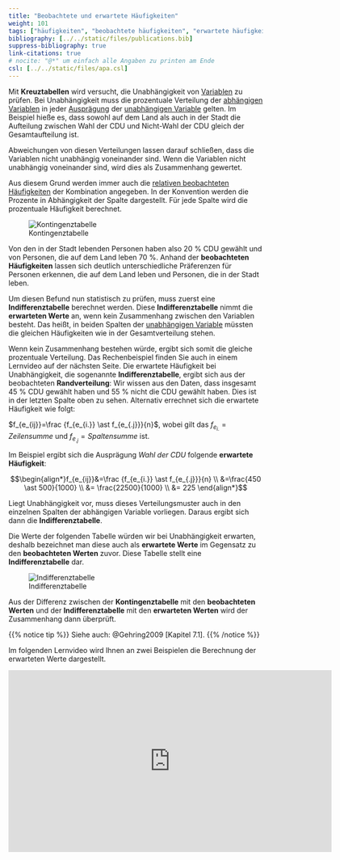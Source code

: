 ```yaml
---
title: "Beobachtete und erwartete Häufigkeiten"
weight: 101
tags: ["häufigkeiten", "beobachtete häufigkeiten", "erwartete häufigkeiten", "kreuztabellen", "lernvideo"]
bibliography: [../../static/files/publications.bib]
suppress-bibliography: true
link-citations: true
# nocite: "@*" um einfach alle Angaben zu printen am Ende
csl: [../../static/files/apa.csl]
---
```


Mit **Kreuztabellen** wird versucht, die Unabhängigkeit von [Variablen](../../glossar/variable/index.html) zu prüfen. Bei Unabhängigkeit muss die prozentuale Verteilung der [abhängigen Variablen](../../glossar/abhaengigevariable/index.html) in jeder [Ausprägung](../../glossar/merkmalsauspraegung/index.html) der [unabhängigen Variable](../../glossar/unabhaengigevariable/index.html) gelten. Im Beispiel hieße es, dass sowohl auf dem Land als auch in der Stadt die Aufteilung zwischen Wahl der CDU und Nicht-Wahl der CDU gleich der Gesamtaufteilung ist.

Abweichungen von diesen Verteilungen lassen darauf schließen, dass die Variablen nicht unabhängig voneinander sind. Wenn die Variablen nicht unabhängig voneinander sind, wird dies als Zusammenhang gewertet.

Aus diesem Grund werden immer auch die [relativen beobachteten Häufigkeiten](../../glossar/relativehaeufigkeit/index.html) der Kombination angegeben. In der Konvention werden die Prozente in Abhängigkeit der Spalte dargestellt. Für jede Spalte wird die prozentuale Häufigkeit berechnet.

![Kontingenztabelle](../images/chi-kontingenz.png)

Von den in der Stadt lebenden Personen haben also 20 % CDU gewählt und von Personen, die auf dem Land leben 70 %. Anhand der **beobachteten Häufigkeiten** lassen sich deutlich unterschiedliche Präferenzen für Personen erkennen, die auf dem Land leben und Personen, die in der Stadt leben.

Um diesen Befund nun statistisch zu prüfen, muss zuerst eine **Indifferenztabelle** berechnet werden. Diese **Indifferenztabelle** nimmt die **erwarteten Werte** an, wenn kein Zusammenhang zwischen den Variablen besteht. Das heißt, in beiden Spalten der [unabhängigen Variable](../../glossar/unabhaengigevariable/index.html) müssten die gleichen Häufigkeiten wie in der Gesamtverteilung stehen.

Wenn kein Zusammenhang bestehen würde, ergibt sich somit die gleiche prozentuale Verteilung. Das Rechenbeispiel finden Sie auch in einem Lernvideo auf der nächsten Seite. Die erwartete Häufigkeit bei Unabhängigkeit, die sogenannte **Indifferenztabelle**, ergibt sich aus der beobachteten **Randverteilung**: Wir wissen aus den Daten, dass insgesamt 45 % CDU gewählt haben und 55 % nicht die CDU gewählt haben. Dies ist in der letzten Spalte oben zu sehen. Alternativ errechnet sich die erwartete Häufigkeit wie folgt:

$f_{e_{ij}}=\frac {f_{e_{i.}} \ast f_{e_{.j}}}{n}$, wobei gilt das $f_{e_{i.}}=Zeilensumme$ und $f_{e_{.j}}=Spaltensumme$ ist.

Im Beispiel ergibt sich die Ausprägung *Wahl der CDU* folgende **erwartete Häufigkeit**:

$$\begin{align*}f_{e_{ij}}&=\frac {f_{e_{i.}} \ast f_{e_{.j}}}{n} \\ &=\frac{450 \ast 500}{1000} \\ &= \frac{22500}{1000} \\ &= 225 \end{align*}$$

Liegt Unabhängigkeit vor, muss dieses Verteilungsmuster auch in den einzelnen Spalten der abhängigen Variable vorliegen. Daraus ergibt sich dann die **Indifferenztabelle**.

Die Werte der folgenden Tabelle würden wir bei Unabhängigkeit erwarten, deshalb bezeichnet man diese auch als **erwartete Werte** im Gegensatz zu den **beobachteten Werten** zuvor. Diese Tabelle stellt eine **Indifferenztabelle** dar.

![Indifferenztabelle](../images/chi-indifferenz.png)

Aus der Differenz zwischen der **Kontingenztabelle** mit den **beobachteten Werten** und der **Indifferenztabelle** mit den **erwarteten Werten** wird der Zusammenhang dann überprüft.

{{% notice tip %}}
Siehe auch: @Gehring2009 [Kapitel 7.1].
{{% /notice %}}


Im folgenden Lernvideo wird Ihnen an zwei Beispielen die Berechnung der erwarteten Werte dargestellt.

<center>
<iframe src="https://player.vimeo.com/video/506077011?quality=720p&dnt=1" width="640" height="360" frameborder="0" allow="autoplay; fullscreen; picture-in-picture" allowfullscreen referrerpolicy="noreferrer"></iframe>
</center>